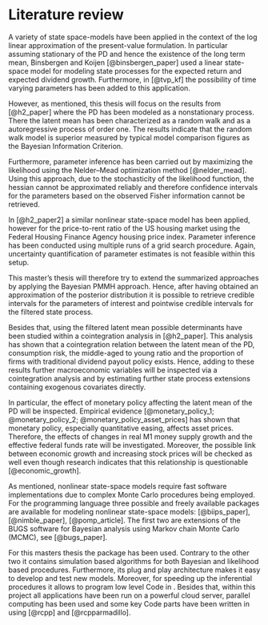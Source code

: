 # Literature review {#literature-review}

A variety of state space-models have been applied in the context of the log linear approximation of the present-value formulation. In particular assuming stationary of the PD and hence the existence of the long term mean, Binsbergen and Koijen [@binsbergen_paper] used a linear state-space model for modeling state processes for the expected return and expected dividend growth. Furthermore, in [@tvp_kf] the possibility of time varying parameters has been added to this application.

However, as mentioned, this thesis will focus on the results from [@h2_paper] where the PD has been modeled as a nonstationary process. There the latent mean has been characterized as a random walk and as a autoregressive process of order one. The results indicate that the random walk model is superior measured by typical model comparison figures as the Bayesian Information Criterion. 

Furthermore, parameter inference has been carried out by maximizing the likelihood using the Nelder–Mead optimization method [@nelder_mead]. Using this approach, due to the stochasticity of the likelihood function, the hessian cannot be approximated reliably and therefore confidence intervals for the parameters based on the observed Fisher information cannot be retrieved. 

In [@h2_paper2] a similar nonlinear state-space model has been applied, however for the price-to-rent ratio of the US housing market using the Federal Housing Finance Agency housing price index. Parameter inference has been conducted using multiple runs of a grid search procedure. Again, uncertainty quantification of parameter estimates is not feasible within this setup.

This master's thesis will therefore try to extend the summarized approaches by applying the Bayesian PMMH approach. Hence, after having obtained an approximation of the posterior distribution it is possible to retrieve credible intervals for the parameters of interest and pointwise credible intervals for the filtered state process.

Besides that, using the filtered latent mean possible determinants have been studied within a cointegration analysis in [@h2_paper]. This analysis has shown that a cointegration relation between the latent mean of the PD, consumption risk, the middle-aged to young ratio and the proportion of firms with traditional dividend payout policy exists. Hence, adding to these results further macroeconomic variables will be inspected via a cointegration analysis and by estimating further state process extensions containing exogenous covariates directly.

In particular, the effect of monetary policy affecting the latent mean of the PD will be inspected. Empirical evidence [@monetary_policy_1; @monetary_policy_2; @monetary_policy_asset_prices] has shown that monetary policy, especially quantitative easing, affects asset prices. Therefore, the effects of changes in real M1 money supply growth and the effective federal funds rate will be investigated. Moreover, the possible link between economic growth and increasing stock prices will be checked as well even though research indicates that this relationship is questionable [@economic_growth].

As mentioned, nonlinear state-space models require fast software implementations due to complex Monte Carlo procedures being employed. For the \texttt{R} programming language three possible and freely available packages are available for modeling nonlinear state-space models: \texttt{Biips} [@biips_paper], \texttt{NIMBLE} [@nimble_paper], \texttt{pomp} [@pomp_article]. The first two are extensions of the BUGS software for Bayesian analysis using Markov chain Monte Carlo (MCMC), see [@bugs_paper]. 

For this masters thesis the \texttt{pomp} package has been used. Contrary to the other two it contains simulation based algorithms for both Bayesian and likelihood based procedures. Furthermore, its plug and play architecture makes it easy to develop and test new models. Moreover, for speeding up the inferential procedures it allows to program low level Code in \texttt{C}. Besides that, within this project all applications have been run on a powerful cloud server, parallel computing has been used and some key Code parts have been written in \texttt{C++} using \texttt{Rcpp} [@rcpp] and \texttt{RcppArmadillo} [@rcpparmadillo].
